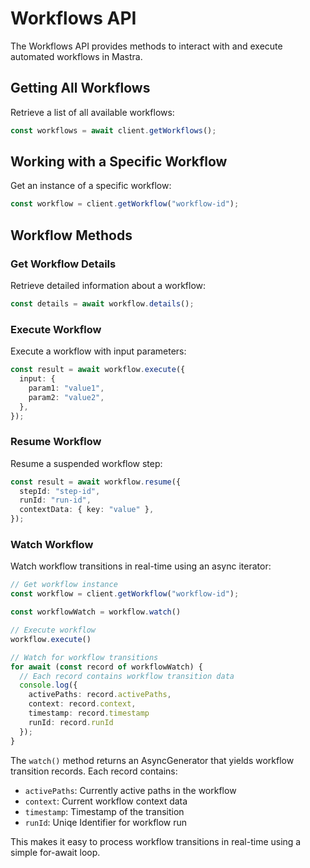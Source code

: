 # Workflows API

The Workflows API provides methods to interact with and execute automated workflows in Mastra.

## Getting All Workflows

Retrieve a list of all available workflows:

```typescript
const workflows = await client.getWorkflows();
```

## Working with a Specific Workflow

Get an instance of a specific workflow:

```typescript
const workflow = client.getWorkflow("workflow-id");
```

## Workflow Methods

### Get Workflow Details

Retrieve detailed information about a workflow:

```typescript
const details = await workflow.details();
```

### Execute Workflow

Execute a workflow with input parameters:

```typescript
const result = await workflow.execute({
  input: {
    param1: "value1",
    param2: "value2",
  },
});
```

### Resume Workflow

Resume a suspended workflow step:

```typescript
const result = await workflow.resume({
  stepId: "step-id",
  runId: "run-id",
  contextData: { key: "value" },
});
```

### Watch Workflow

Watch workflow transitions in real-time using an async iterator:

```typescript
// Get workflow instance
const workflow = client.getWorkflow("workflow-id");

const workflowWatch = workflow.watch()

// Execute workflow
workflow.execute()

// Watch for workflow transitions
for await (const record of workflowWatch) {
  // Each record contains workflow transition data
  console.log({
    activePaths: record.activePaths,
    context: record.context,
    timestamp: record.timestamp
    runId: record.runId
  });
}


```

The `watch()` method returns an AsyncGenerator that yields workflow transition records. Each record contains:
- `activePaths`: Currently active paths in the workflow
- `context`: Current workflow context data
- `timestamp`: Timestamp of the transition
- `runId`: Uniqe Identifier for workflow run

This makes it easy to process workflow transitions in real-time using a simple for-await loop.
